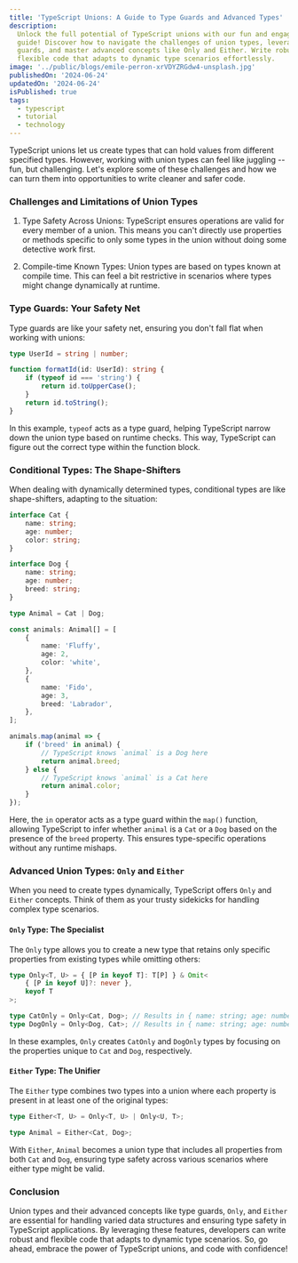 ```yaml
---
title: 'TypeScript Unions: A Guide to Type Guards and Advanced Types'
description:
  Unlock the full potential of TypeScript unions with our fun and engaging
  guide! Discover how to navigate the challenges of union types, leverage type
  guards, and master advanced concepts like Only and Either. Write robust and
  flexible code that adapts to dynamic type scenarios effortlessly.
image: '../public/blogs/emile-perron-xrVDYZRGdw4-unsplash.jpg'
publishedOn: '2024-06-24'
updatedOn: '2024-06-24'
isPublished: true
tags:
  - typescript
  - tutorial
  - technology
---
```


TypeScript unions let us create types that can hold values from different
specified types. However, working with union types can feel like juggling --
fun, but challenging. Let's explore some of these challenges and how we can turn
them into opportunities to write cleaner and safer code.

### Challenges and Limitations of Union Types

1. Type Safety Across Unions: TypeScript ensures operations are valid for every
   member of a union. This means you can't directly use properties or methods
   specific to only some types in the union without doing some detective work
   first.

2. Compile-time Known Types: Union types are based on types known at compile
   time. This can feel a bit restrictive in scenarios where types might change
   dynamically at runtime.

### Type Guards: Your Safety Net

Type guards are like your safety net, ensuring you don't fall flat when working
with unions:

```typescript
type UserId = string | number;

function formatId(id: UserId): string {
	if (typeof id === 'string') {
		return id.toUpperCase();
	}
	return id.toString();
}
```

In this example, `typeof` acts as a type guard, helping TypeScript narrow down
the union type based on runtime checks. This way, TypeScript can figure out the
correct type within the function block.

### Conditional Types: The Shape-Shifters

When dealing with dynamically determined types, conditional types are like
shape-shifters, adapting to the situation:

```typescript
interface Cat {
	name: string;
	age: number;
	color: string;
}

interface Dog {
	name: string;
	age: number;
	breed: string;
}

type Animal = Cat | Dog;

const animals: Animal[] = [
	{
		name: 'Fluffy',
		age: 2,
		color: 'white',
	},
	{
		name: 'Fido',
		age: 3,
		breed: 'Labrador',
	},
];

animals.map(animal => {
	if ('breed' in animal) {
		// TypeScript knows `animal` is a Dog here
		return animal.breed;
	} else {
		// TypeScript knows `animal` is a Cat here
		return animal.color;
	}
});
```

Here, the `in` operator acts as a type guard within the `map()` function,
allowing TypeScript to infer whether `animal` is a `Cat` or a `Dog` based on the
presence of the `breed` property. This ensures type-specific operations without
any runtime mishaps.

### Advanced Union Types: `Only` and `Either`

When you need to create types dynamically, TypeScript offers `Only` and `Either`
concepts. Think of them as your trusty sidekicks for handling complex type
scenarios.

#### `Only` Type: The Specialist

The `Only` type allows you to create a new type that retains only specific
properties from existing types while omitting others:

```typescript
type Only<T, U> = { [P in keyof T]: T[P] } & Omit<
	{ [P in keyof U]?: never },
	keyof T
>;

type CatOnly = Only<Cat, Dog>; // Results in { name: string; age: number; color: string; }
type DogOnly = Only<Dog, Cat>; // Results in { name: string; age: number; breed: string; }
```

In these examples, `Only` creates `CatOnly` and `DogOnly` types by focusing on
the properties unique to `Cat` and `Dog`, respectively.

#### `Either` Type: The Unifier

The `Either` type combines two types into a union where each property is present
in at least one of the original types:

```typescript
type Either<T, U> = Only<T, U> | Only<U, T>;

type Animal = Either<Cat, Dog>;
```

With `Either`, `Animal` becomes a union type that includes all properties from
both `Cat` and `Dog`, ensuring type safety across various scenarios where either
type might be valid.

### Conclusion

Union types and their advanced concepts like type guards, `Only`, and `Either`
are essential for handling varied data structures and ensuring type safety in
TypeScript applications. By leveraging these features, developers can write
robust and flexible code that adapts to dynamic type scenarios. So, go ahead,
embrace the power of TypeScript unions, and code with confidence!
